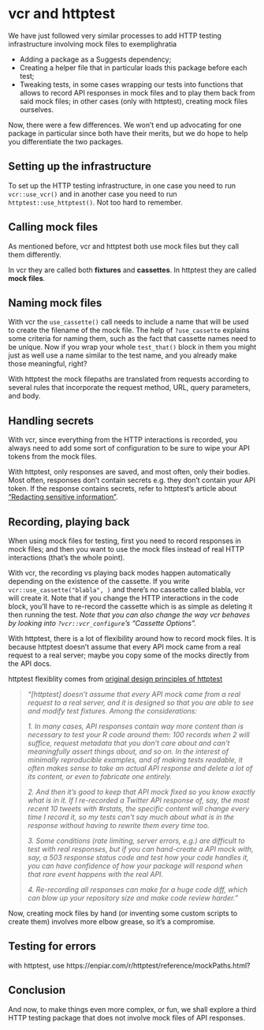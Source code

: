 # vcr and httptest {#mocking-pkgs-comparison}

We have just followed very similar processes to add HTTP testing infrastructure involving mock files to exemplighratia

* Adding a package as a Suggests dependency;
* Creating a helper file that in particular loads this package before each test;
* Tweaking tests, in some cases wrapping our tests into functions that allows to record API responses in mock files and to play them back from said mock files; in other cases (only with httptest), creating mock files ourselves.

Now, there were a few differences. 
We won't end up advocating for one package in particular since both have their merits, but we do hope to help you differentiate the two packages.

## Setting up the infrastructure

To set up the HTTP testing infrastructure, in one case you need to run `vcr::use_vcr()` and in another case you need to run `httptest::use_httptest()`. Not too hard to remember.

## Calling mock files

As mentioned before, vcr and httptest both use mock files but they call them differently.

In vcr they are called both **fixtures** and **cassettes**.
In httptest they are called **mock files**.

## Naming mock files

With vcr the `use_cassette()` call needs to include a name that will be used to create the filename of the mock file.
The help of `?use_cassette` explains some criteria for naming them, such as the fact that cassette names need to be unique.
Now if you wrap your whole `test_that()` block in them you might just as well use a name similar to the test name, and you already make those meaningful, right?

With httptest the mock filepaths are translated from requests according to several rules that incorporate the request method, URL, query parameters, and body. 

## Handling secrets

With vcr, since everything from the HTTP interactions is recorded, you always need to add some sort of configuration to be sure to wipe your API tokens from the mock files.

With httptest, only responses are saved, and most often, only their bodies. 
Most often, responses don't contain secrets e.g. they don't contain your API token.
If the response contains secrets, refer to httptest's article about ["Redacting sensitive information"](https://enpiar.com/r/httptest/articles/redacting.html).

## Recording, playing back

When using mock files for testing, first you need to record responses in mock files; and then you want to use the mock files instead of real HTTP interactions (that's the whole point).

With vcr, the recording vs playing back modes happen automatically depending on the existence of the cassette. If you write `vcr::use_cassette("blabla", )` and there's no cassette called blabla, vcr will create it. Note that if you change the HTTP interactions in the code block, you'll have to re-record the cassette which is as simple as deleting it then running the test. _Note that you can also change the way vcr behaves by looking into `?vcr::vcr_configure`'s "Cassette Options"._

With httptest, there is a lot of flexibility around how to record mock files. It is because httptest doesn't assume that every API mock came from a real request to a real server; maybe you copy some of the mocks directly from the API docs.

::: {.alert .alert-dismissible .alert-info} 
httptest flexiblity comes from [original design principles of httptest](https://github.com/nealrichardson/httptest/issues/40#issuecomment-708672654)

> _"[httptest] doesn't assume that every API mock came from a real request to a real server, and it is designed so that you are able to see and modify test fixtures.
Among the considerations:_
>
> _1. In many cases, API responses contain way more content than is necessary to test your R code around them: 100 records when 2 will suffice, request metadata that you don't care about and can't meaningfully assert things about, and so on. In the interest of minimally reproducible examples, and of making tests readable, it often makes sense to take an actual API response and delete a lot of its content, or even to fabricate one entirely._
>
> _2. And then it's good to keep that API mock fixed so you know exactly what is in it. If I re-recorded a Twitter API response of, say, the most recent 10 tweets with #rstats, the specific content will change every time I record it, so my tests can't say much about what is in the response without having to rewrite them every time too._
>
> _3. Some conditions (rate limiting, server errors, e.g.) are difficult to test with real responses, but if you can hand-create a API mock with, say, a 503 response status code and test how your code handles it, you can have confidence of how your package will respond when that rare event happens with the real API._
>
> _4. Re-recording all responses can make for a huge code diff, which can blow up your repository size and make code review harder."_
:::

Now, creating mock files by hand (or inventing some custom scripts to create them) involves more elbow grease, so it's a compromise.

## Testing for errors

with httptest, use https://enpiar.com/r/httptest/reference/mockPaths.html?

## Conclusion

And now, to make things even more complex, or fun, we shall explore a third HTTP testing package that does not involve mock files of API responses.